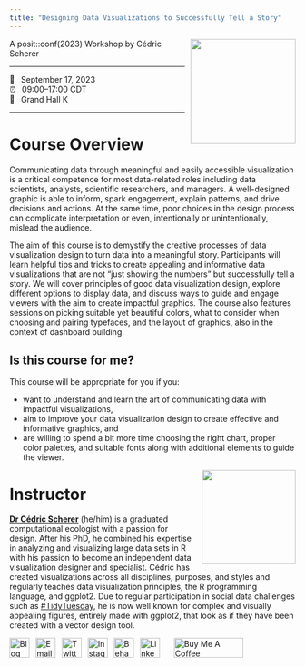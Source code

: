 ```yaml
---
title: "Designing Data Visualizations to Successfully Tell a Story"
---
```


![](images/logo.png){style="float:right;padding: 0 0 0 10px;" fig-alt="Course Hex Logo" width="185"}

A posit::conf(2023) Workshop by Cédric Scherer

------------------------------------------------------------------------

<span class='code'>📆 &ensp;September 17, 2023</span>\
<span class='code'>⏰ &ensp;09:00–17:00 CDT</span>\
<span class='code'>🏨 &ensp;Grand Hall K</span>\

------------------------------------------------------------------------

# Course Overview

Communicating data through meaningful and easily accessible visualization is a critical competence for most data-related roles including data scientists, analysts, scientific researchers, and managers. A well-designed graphic is able to inform, spark engagement, explain patterns, and drive decisions and actions. At the same time, poor choices in the design process can complicate interpretation or even, intentionally or unintentionally, mislead the audience.

The aim of this course is to demystify the creative processes of data visualization design to turn data into a meaningful story. Participants will learn helpful tips and tricks to create appealing and informative data visualizations that are not “just showing the numbers” but successfully tell a story. We will cover principles of good data visualization design, explore different options to display data, and discuss ways to guide and engage viewers with the aim to create impactful graphics. The course also features sessions on picking suitable yet beautiful colors, what to consider when choosing and pairing typefaces, and the layout of graphics, also in the context of dashboard building.

## Is this course for me?

This course will be appropriate for you if you:

* want to understand and learn the art of communicating data with impactful visualizations,
* aim to improve your data visualization design to create effective and informative graphics, and
* are willing to spend a bit more time choosing the right chart, proper color palettes, and suitable fonts along with additional elements to guide the viewer.

![](images/cedric.png){style="float:right;padding: 0 0 5px 10px;" fig-alt="Headshot of the course instructor Cédric Scherer" width="165"}


# Instructor

[**Dr Cédric Scherer**](http://cedricscherer.com/) (he/him) is a graduated computational ecologist with a passion for design. After his PhD, he combined his expertise in analyzing and visualizing large data sets in R with his passion to become an independent data visualization designer and specialist. Cédric has created visualizations across all disciplines, purposes, and styles and regularly teaches data visualization principles, the R programming language, and ggplot2. Due to regular participation in social data challenges such as [#TidyTuesday](https://github.com/rfordatascience/tidytuesday), he is now well known for complex and visually appealing figures, entirely made with ggplot2, that look as if they have been created with a vector design tool.

<div align="center">
<a href="https://www.cedricscherer.com"><img border="0" alt="Blog" src="https://assets.dryicons.com/uploads/icon/svg/4926/home.svg" width="35" height="35"></a>&ensp;
<a href="mailto:info@cedricscherer.com"><img border="0" alt="Email" src="https://assets.dryicons.com/uploads/icon/svg/8009/02dc3a5c-6504-4347-85fb-3f510cfecc45.svg" width="35" height="35"></a>&ensp;
<a href="https://twitter.com/CedScherer"><img border="0" alt="Twitter" src="https://assets.dryicons.com/uploads/icon/svg/8385/c23f7ffc-ca8d-4246-8978-ce9f6d5bcc99.svg" width="35" height="35"></a>&ensp; 
<a href="https://www.instagram.com/cedscherer/"><img border="0" alt="Instagram" src="https://assets.dryicons.com/uploads/icon/svg/8330/62263227-bb78-4b42-a9a9-e222e0cc7b97.svg" width="35" height="35"></a>&ensp;
<a href="https://www.behance.net/cedscherer"><img border="0" alt="Behance" src="https://assets.dryicons.com/uploads/icon/svg/8264/04073ce3-5b98-4f32-88d3-82b2ef828066.svg" width="35" height="35"></a>&ensp;
<a href="https://www.linkedin.com/in/cedricpscherer/"><img border="0" alt="LinkedIn" src="https://assets.dryicons.com/uploads/icon/svg/8337/a347cd89-1662-4421-be90-58e5e8004eae.svg" width="35" height="35"></a>&ensp;&emsp;
<a href="https://www.buymeacoffee.com/z3tt" target="_blank"><img src="https://www.buymeacoffee.com/assets/img/guidelines/download-assets-sm-1.svg" alt="Buy Me A Coffee" style="height: 35px !important;width: 122px !important;" ></a>
</div>

